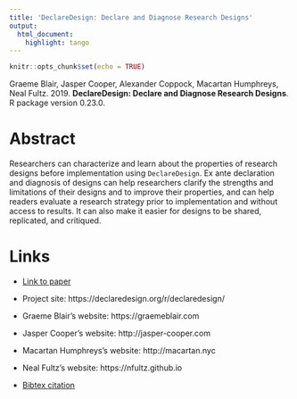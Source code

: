 ```yaml
---
title: 'DeclareDesign: Declare and Diagnose Research Designs'
output:
  html_document:
    highlight: tango
---
```


```r
knitr::opts_chunk$set(echo = TRUE)
```

Graeme Blair, Jasper Cooper, Alexander Coppock, Macartan Humphreys, Neal Fultz. 2019. <b>DeclareDesign: Declare and Diagnose Research Designs</b>. R package version 0.23.0.

# Abstract
Researchers can characterize and learn about the properties of research designs before implementation using `DeclareDesign`. Ex ante declaration and diagnosis of designs can help researchers clarify the strengths and limitations of their designs and to improve their properties, and can help readers evaluate a research strategy prior to implementation and without access to results. It can also make it easier for designs to be shared, replicated, and critiqued.

# Links
 - <a href='blair_etal_2018a.pdf'>Link to paper</a>
 - Project site: https://declaredesign.org/r/declaredesign/ 

- Graeme Blair's website: https://graemeblair.com
- Jasper Cooper's website: http://jasper-cooper.com
- Macartan Humphreys's website: http://macartan.nyc
- Neal Fultz's website: https://nfultz.github.io
 - <a href='blair_etal_2018a.bib'>Bibtex citation</a>

